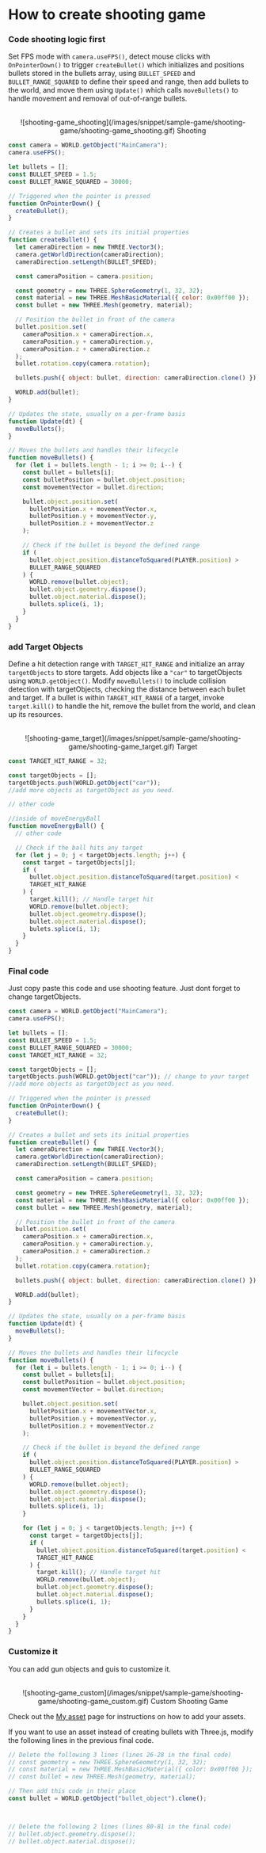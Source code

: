 
# How to create shooting game

<Steps>

### Code shooting logic first

Set FPS mode with `camera.useFPS()`, detect mouse clicks with `OnPointerDown()` to trigger `createBullet()` which initializes and positions bullets stored in the bullets array, using `BULLET_SPEED` and `BULLET_RANGE_SQUARED` to define their speed and range, then add bullets to the world, and move them using `Update()` which calls `moveBullets()` to handle movement and removal of out-of-range bullets.

<br />
<center>![shooting-game_shooting](/images/snippet/sample-game/shooting-game/shooting-game_shooting.gif) Shooting</center>

```js showLineNumbers copy filename="Shooting logic"
const camera = WORLD.getObject("MainCamera");
camera.useFPS();

let bullets = [];
const BULLET_SPEED = 1.5;
const BULLET_RANGE_SQUARED = 30000;

// Triggered when the pointer is pressed
function OnPointerDown() {
  createBullet();
}

// Creates a bullet and sets its initial properties
function createBullet() {
  let cameraDirection = new THREE.Vector3();
  camera.getWorldDirection(cameraDirection);
  cameraDirection.setLength(BULLET_SPEED);

  const cameraPosition = camera.position;

  const geometry = new THREE.SphereGeometry(1, 32, 32);
  const material = new THREE.MeshBasicMaterial({ color: 0x00ff00 });
  const bullet = new THREE.Mesh(geometry, material);

  // Position the bullet in front of the camera
  bullet.position.set(
    cameraPosition.x + cameraDirection.x,
    cameraPosition.y + cameraDirection.y,
    cameraPosition.z + cameraDirection.z
  );
  bullet.rotation.copy(camera.rotation);

  bullets.push({ object: bullet, direction: cameraDirection.clone() });

  WORLD.add(bullet);
}

// Updates the state, usually on a per-frame basis
function Update(dt) {
  moveBullets();
}

// Moves the bullets and handles their lifecycle
function moveBullets() {
  for (let i = bullets.length - 1; i >= 0; i--) {
    const bullet = bullets[i];
    const bulletPosition = bullet.object.position;
    const movementVector = bullet.direction;

    bullet.object.position.set(
      bulletPosition.x + movementVector.x,
      bulletPosition.y + movementVector.y,
      bulletPosition.z + movementVector.z
    );

    // Check if the bullet is beyond the defined range
    if (
      bullet.object.position.distanceToSquared(PLAYER.position) >
      BULLET_RANGE_SQUARED
    ) {
      WORLD.remove(bullet.object);
      bullet.object.geometry.dispose();
      bullet.object.material.dispose();
      bullets.splice(i, 1);
    }
  }
}
```

### add Target Objects

Define a hit detection range with `TARGET_HIT_RANGE` and initialize an array `targetObjects` to store targets. Add objects like a `"car"` to targetObjects using `WORLD.getObject()`. Modify `moveBullets()` to include collision detection with targetObjects, checking the distance between each bullet and target. If a bullet is within `TARGET_HIT_RANGE` of a target, invoke `target.kill()` to handle the hit, remove the bullet from the world, and clean up its resources.

<br />
<center>![shooting-game_target](/images/snippet/sample-game/shooting-game/shooting-game_target.gif) Target</center>

```js showLineNumbers copy filename="Shooting logic" {1, 3-4, 14-26}
const TARGET_HIT_RANGE = 32;

const targetObjects = [];
targetObjects.push(WORLD.getObject("car"));
//add more objects as targetObject as you need.

// other code

//inside of moveEnergyBall
function moveEnergyBall() {
  // other code

  // Check if the ball hits any target
  for (let j = 0; j < targetObjects.length; j++) {
    const target = targetObjects[j];
    if (
      bullet.object.position.distanceToSquared(target.position) <
      TARGET_HIT_RANGE
    ) {
      target.kill(); // Handle target hit
      WORLD.remove(bullet.object);
      bullet.object.geometry.dispose();
      bullet.object.material.dispose();
      bulets.splice(i, 1);
    }
  }
}
```

### Final code

Just copy paste this code and use shooting feature. Just dont forget to change targetObjects.

```js showLineNumbers copy filename="Shooting logic" {10}
const camera = WORLD.getObject("MainCamera");
camera.useFPS();

let bullets = [];
const BULLET_SPEED = 1.5;
const BULLET_RANGE_SQUARED = 30000;
const TARGET_HIT_RANGE = 32;

const targetObjects = [];
targetObjects.push(WORLD.getObject("car")); // change to your target
//add more objects as targetObject as you need.

// Triggered when the pointer is pressed
function OnPointerDown() {
  createBullet();
}

// Creates a bullet and sets its initial properties
function createBullet() {
  let cameraDirection = new THREE.Vector3();
  camera.getWorldDirection(cameraDirection);
  cameraDirection.setLength(BULLET_SPEED);

  const cameraPosition = camera.position;

  const geometry = new THREE.SphereGeometry(1, 32, 32);
  const material = new THREE.MeshBasicMaterial({ color: 0x00ff00 });
  const bullet = new THREE.Mesh(geometry, material);

  // Position the bullet in front of the camera
  bullet.position.set(
    cameraPosition.x + cameraDirection.x,
    cameraPosition.y + cameraDirection.y,
    cameraPosition.z + cameraDirection.z
  );
  bullet.rotation.copy(camera.rotation);

  bullets.push({ object: bullet, direction: cameraDirection.clone() });

  WORLD.add(bullet);
}

// Updates the state, usually on a per-frame basis
function Update(dt) {
  moveBullets();
}

// Moves the bullets and handles their lifecycle
function moveBullets() {
  for (let i = bullets.length - 1; i >= 0; i--) {
    const bullet = bullets[i];
    const bulletPosition = bullet.object.position;
    const movementVector = bullet.direction;

    bullet.object.position.set(
      bulletPosition.x + movementVector.x,
      bulletPosition.y + movementVector.y,
      bulletPosition.z + movementVector.z
    );

    // Check if the bullet is beyond the defined range
    if (
      bullet.object.position.distanceToSquared(PLAYER.position) >
      BULLET_RANGE_SQUARED
    ) {
      WORLD.remove(bullet.object);
      bullet.object.geometry.dispose();
      bullet.object.material.dispose();
      bullets.splice(i, 1);
    }

    for (let j = 0; j < targetObjects.length; j++) {
      const target = targetObjects[j];
      if (
        bullet.object.position.distanceToSquared(target.position) <
        TARGET_HIT_RANGE
      ) {
        target.kill(); // Handle target hit
        WORLD.remove(bullet.object);
        bullet.object.geometry.dispose();
        bullet.object.material.dispose();
        bullets.splice(i, 1);
      }
    }
  }
}
```

### Customize it

You can add gun objects and guis to customize it.

<br />
<center>![shooting-game_custom](/images/snippet/sample-game/shooting-game/shooting-game_custom.gif) Custom Shooting Game</center>

Check out the [My asset](/en/engine/operate/top#my-assets) page for instructions on how to add your assets.

If you want to use an asset instead of creating bullets with Three.js, modify the following lines in the previous final code.

```js
// Delete the following 3 lines (lines 26-28 in the final code)
// const geometry = new THREE.SphereGeometry(1, 32, 32);
// const material = new THREE.MeshBasicMaterial({ color: 0x00ff00 });
// const bullet = new THREE.Mesh(geometry, material);

// Then add this code in their place
const bullet = WORLD.getObject("bullet_object").clone();



// Delete the following 2 lines (lines 80-81 in the final code)
// bullet.object.geometry.dispose();
// bullet.object.material.dispose();
```

</Steps>
